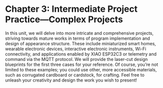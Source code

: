 # Chapter 3: Intermediate Project Practice---Complex Projects

In this unit, we will delve into more intricate and comprehensive projects, striving towards mature works in terms of program implementation and design of appearance structure. These include miniaturized smart homes, wearable electronic devices, interactive electronic instruments, Wi-Fi connectivity, and applications enabled by XIAO ESP32C3 or telemetry and command via the MQTT protocol. We will provide the laser-cut design blueprints for the first three cases for your reference. Of course, you're not limited to these examples; you could use other, more accessible materials, such as corrugated cardboard or cardstock, for crafting. Feel free to unleash your creativity and design the work you wish to present!
